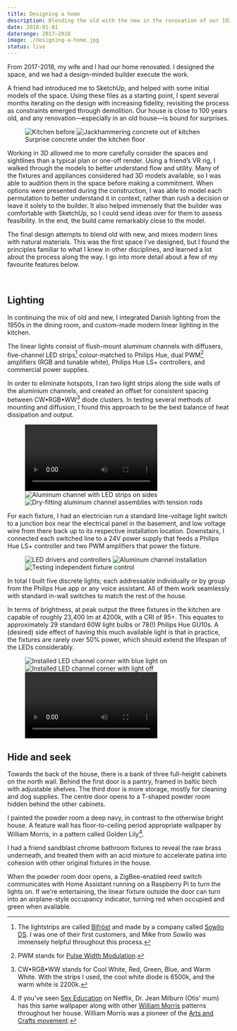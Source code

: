 ```yaml
---
title: Designing a home
description: Blending the old with the new in the renovation of our 1920s home, adventures in custom lighting fabrication, and learning how to model in 3D.
date: 2018-01-01
daterange: 2017–2018
image: ./designing-a-home.jpg
status: live
---
```




From 2017-2018, my wife and I had our home renovated. I designed the space, and we had a design-minded builder execute the work.

A friend had introduced me to SketchUp, and helped with some initial models of the space. Using these files as a starting point, I spent several months iterating on the design with increasing fidelity, revisiting the process as constraints emerged through demolition. Our house is close to 100 years old, and any renovation—especially in an old house⁠—is bound for surprises.

<Figure size="large">
  <Grid gutter="calc(var(--spaceDefault) / 2)">
    <GridItem width={{ base: '50%' }}>
      <Image
        src="./IMG_0148.jpg"
        sizes="(max-width: 960px) 50vw, (min-width: 961px) 500px"
        widths={[250, 500, 750, 1000]}
        alt="Kitchen before"
      />
    </GridItem>
    <GridItem width={{ base: '50%' }}>
      <Image
        src="./IMG_0343.jpg"
        sizes="(max-width: 960px) 50vw, (min-width: 961px) 500px"
        widths={[250, 500, 750, 1000]}
        alt="Jackhammering concrete out of kitchen"
      />
    </GridItem>
  </Grid>
  <Caption>Surprise concrete under the kitchen floor</Caption>
</Figure>

Working in 3D allowed me to more carefully consider the spaces and sightlines than a typical plan or one-off render. Using a friend’s VR rig, I walked through the models to better understand flow and utility. Many of the fixtures and appliances considered had 3D models available, so I was able to audition them in the space before making a commitment. When options were presented during the construction, I was able to model each permutation to better understand it in context, rather than rush a decision or leave it solely to the builder. It also helped immensely that the builder was comfortable with SketchUp, so I could send ideas over for them to assess feasibility. In the end, the build came remarkably close to the model.

<ImageCompare
  caption="Comparison of SketchUp model and kitchen after"
  itemOne={image1}
  itemTwo={image2}
  position={33}
  size="large"
  client:idle
/>

The final design attempts to blend old with new, and mixes modern lines with natural materials. This was the first space I've designed, but I found the principles familiar to what I knew in other disciplines, and learned a lot about the process along the way. I go into more detail about a few of my favourite features below.

<ImageCompare
  caption="Comparison of mid-demoliton and final"
  itemOne={image3}
  itemTwo={image4}
  position={50}
  size="large"
  client:idle
/>

<PostImage size="full" src="./0S7A7712.jpg" alt="Dining room" />

<PostImage size="full" src="./0S7A7686.jpg" alt="Dining room/kitchen" />

<PostImage size="full" src="./0S7A7658.jpg" alt="Dining room" />

<br />

## Lighting

In continuing the mix of old and new, I integrated Danish lighting from the 1950s in the dining room, and custom-made modern linear lighting in the kitchen.

<PostImage
  size="large"
  src="./0S7A7555.jpg"
  caption="One of three custom-made linear lights in the kitchen"
/>

The linear lights consist of flush-mount aluminum channels with diffusers, five-channel LED strips[^1] colour-matched to Philips Hue, dual PWM[^2] amplifiers (RGB and tunable white), Philips Hue LS+ controllers, and commercial power supplies.

In order to eliminate hotspots, I ran two light strips along the side walls of the aluminium channels, and created an offset for consistent spacing between CW•RGB•WW[^3] diode clusters. In testing several methods of mounting and diffusion, I found this approach to be the best balance of heat dissipation and output.

<Figure size="large">
  <Grid gutter="calc(var(--spaceDefault) / 2)">
    <GridItem width={{ sm: '1/3 * 100%' }}>
      <Video src="./light-assembly.mp4" />
    </GridItem>
    <GridItem width={{ sm: '1/3 * 100%' }}>
      <Image
        src="./IMG_0164x.jpg"
        sizes="(max-width: 480px) 100vw, (max-width: 700px) 33vw, (min-width: 701px) 310px"
        widths={[250, 470, 620]}
        alt="Aluminum channel with LED strips on sides"
      />
    </GridItem>
    <GridItem width={{ sm: '1/3 * 100%' }}>
      <Image
        src="./IMG_0140.jpg"
        sizes="(max-width: 480px) 100vw, (max-width: 700px) 33vw, (min-width: 701px) 310px"
        widths={[250, 470, 620]}
        alt="Dry-fitting aluminum channel assemblies with tension rods"
      />
    </GridItem>
  </Grid>
</Figure>

For each fixture, I had an electrician run a standard line-voltage light switch to a junction box near the electrical panel in the basement, and low voltage wire from there back up to its respective installation location. Downstairs, I connected each switched line to a 24V power supply that feeds a Philips Hue LS+ controller and two PWM amplifiers that power the fixture.

<Figure size="large">
  <Grid gutter="calc(var(--spaceDefault) / 2)">
    <GridItem width={{ sm: '1/3 * 100%' }}>
      <Image
        src="./IMG_0039.jpg"
        sizes="(max-width: 480px) 100vw, (max-width: 700px) 33vw, (min-width: 701px) 310px"
        widths={[250, 470, 620]}
        alt="LED drivers and controllers"
      />
    </GridItem>
    <GridItem width={{ sm: '1/3 * 100%' }}>
      <Image
        src="./IMG_0164.jpg"
        sizes="(max-width: 480px) 100vw, (max-width: 700px) 33vw, (min-width: 701px) 310px"
        widths={[250, 470, 620]}
        alt="Aluminum channel installation"
      />
    </GridItem>
    <GridItem width={{ sm: '1/3 * 100%' }}>
      <Image
        src="./IMG_0591.jpg"
        sizes="(max-width: 480px) 100vw, (max-width: 700px) 33vw, (min-width: 701px) 310px"
        widths={[250, 470, 620]}
        alt="Testing independent fixture control"
      />
    </GridItem>
  </Grid>
</Figure>

In total I built five discrete lights; each addressable individually or by group from the Philips Hue app or any voice assistant. All of them work seamlessly with standard in-wall switches to match the rest of the house.

In terms of brightness, at peak output the three fixtures in the kitchen are capable of roughly 23,400 lm at 4200k, with a CRI of 95+. This equates to approximately 29 standard 60W light bulbs or 78(!) Philips Hue GU10s. A (desired) side effect of having this much available light is that in practice, the fixtures are rarely over 50% power, which should extend the lifespan of the LEDs considerably.

<Figure size="large">
  <Grid gutter="calc(var(--spaceDefault) / 2)">
    <GridItem width={{ sm: '1/3 * 100%' }}>
      <Image
        src="./corner.jpg"
        sizes="(max-width: 480px) 100vw, (max-width: 700px) 33vw, (min-width: 701px) 310px"
        widths={[250, 470, 620]}
        alt="Installed LED channel corner with blue light on"
      />
    </GridItem>
    <GridItem width={{ sm: '1/3 * 100%' }}>
      <Image
        src="./IMG_9681.jpg"
        sizes="(max-width: 480px) 100vw, (max-width: 700px) 33vw, (min-width: 701px) 310px"
        widths={[250, 470, 620]}
        alt="Installed LED channel corner with light off"
      />
    </GridItem>
    <GridItem width={{ sm: '1/3 * 100%' }}>
      <Video src="./controller-2.mp4" />
    </GridItem>
  </Grid>
</Figure>

## Hide and seek

Towards the back of the house, there is a bank of three full-height cabinets on the north wall. Behind the first door is a pantry, framed in baltic birch with adjustable shelves. The third door is more storage, mostly for cleaning and dog supplies. The centre door opens to a T-shaped powder room hidden behind the other cabinets.

<PostImage
  size="large"
  src="./0S7A7645.jpg"
  caption="The second handle on the left is a powder room. This lower level was previously an attached garage"
/>

I painted the powder room a deep navy, in contrast to the otherwise bright house. A feature wall has floor-to-ceiling period appropriate wallpaper by William Morris, in a pattern called Golden Lily[^4].

I had a friend sandblast chrome bathroom fixtures to reveal the raw brass underneath, and treated them with an acid mixture to accelerate patina into cohesion with other original fixtures in the house.

<PostImage size="full" src="./0S7A8615.jpg" caption="Main floor powder room" />

When the powder room door opens, a ZigBee-enabled reed switch communicates with Home Assistant running on a Raspberry Pi to turn the lights on. If we're entertaining, the linear fixture outside the door can turn into an airplane-style occupancy indicator, turning red when occupied and green when available.

<PostVideo
  size="large"
  src="./occupancy-demo-color-corrected.mp4"
  caption="Door to main floor powder room with occupancy automation enabled"
/>

[^1]: The lightstrips are called [Bifröst](https://sowilodesign.com/collections/bifrost/products/bifrost-147-pro-led-strip) and made by a company called [Sowilo DS](https://sowilodesign.com/). I was one of their first customers, and Mike from Sowilo was immensely helpful throughout this process.
[^2]: PWM stands for [Pulse Width Modulation](https://en.wikipedia.org/wiki/Pulse-width_modulation).
[^3]: CW•RGB•WW stands for Cool White, Red, Green, Blue, and Warm White. With the strips I used, the cool white diode is 6500k, and the warm white is 2200k.
[^4]: If you've seen [Sex Education](https://www.netflix.com/title/80197526) on Netflix, Dr. Jean Milburn (Otis' mum) has this same wallpaper along with other [William Morris](https://en.wikipedia.org/wiki/William_Morris) patterns throughout her house. William Morris was a pioneer of the [Arts and Crafts movement](https://en.wikipedia.org/wiki/Arts_and_Crafts_movement).
